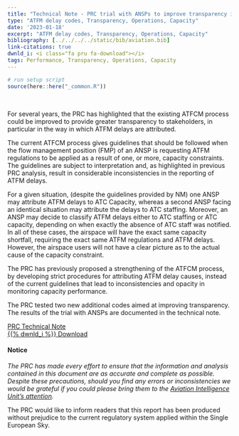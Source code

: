 ```yaml
---
title: "Technical Note - PRC trial with ANSPs to improve transparency in ATFCM operations"
type: "ATFM delay codes, Transparency, Operations, Capacity"
date: '2023-01-18'
excerpt: "ATFM delay codes, Transparency, Operations, Capacity"
bibliography: [../../../../static/bib/aviation.bib]
link-citations: true
dwnld_i: <i class="fa pru fa-download"></i>
tags: Performance, Transparency, Operations, Capacity
---
```

```r
# run setup script
source(here::here("_common.R"))
```
 
<br>
<div class="container">
<div class="row align-items-start">

For several years, the PRC has highlighted that the existing ATFCM process could be improved to provide greater transparency to stakeholders, in particular in the way in which ATFM delays are attributed.

The current ATFCM process gives guidelines that should be followed when the flow management position (FMP) of an ANSP is requesting ATFM regulations to be applied as a result of one, or more, capacity constraints. The guidelines are subject to interpretation and, as highlighted in previous PRC analysis, result in considerable inconsistencies in the reporting of ATFM delays. 

For a given situation, (despite the guidelines provided by NM) one ANSP may attribute ATFM delays to ATC Capacity, whereas a second ANSP facing an identical situation may attribute the delays to ATC staffing. Moreover, an ANSP may decide to classify ATFM delays either to ATC staffing or ATC capacity, depending on when exactly the absence of ATC staff was notified. In all of these cases, the airspace will have the exact same capacity shortfall, requiring the exact same ATFM regulations and ATFM delays. However, the airspace users will not have a clear picture as to the actual cause of the capacity constraint.

The PRC has previously proposed a strengthening of the ATFCM process, by developing strict procedures for attributing ATFM delay causes, instead of the current guidelines that lead to inconsistencies and opacity in monitoring capacity performance. 

The PRC tested two new additional codes aimed at improving transparency. The results of the trial with ANSPs are documented in the technical note.  

<a href="/library/prc_tn_ANSP_trials_add_dly_codes.pdf" class="btn btn-info" role="button" target="_blank"> PRC Technical Note <br> {{% dwnld_i %}} Download </a>

#### Notice
*The PRC has made every effort to ensure that the information and analysis contained in this document are as accurate and 
complete as possible. Despite these precautions, should you find any errors or inconsistencies we would be grateful if you 
could please bring them to the [Aviation Intelligence Unit's attention](mailto:PRU-Support@eurocontrol.int).*

The PRC would like to inform readers that this report has been produced without prejudice to the current regulatory system applied within the Single European Sky. 

</div>
</div>